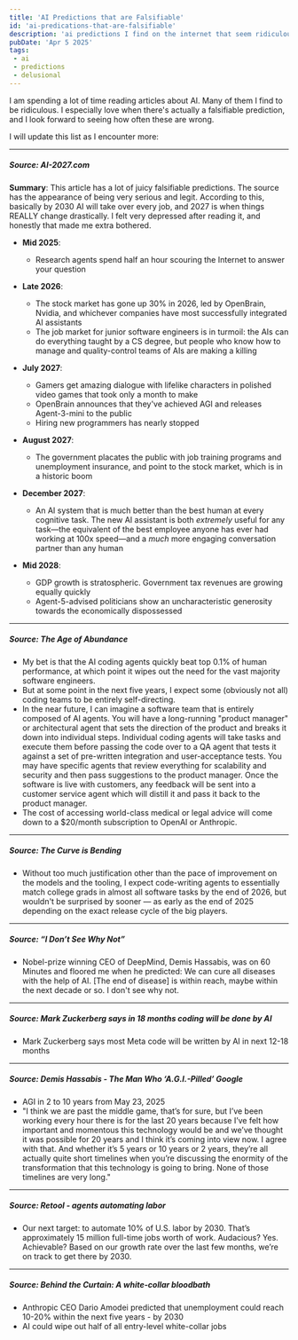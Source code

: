 ```yaml
---
title: 'AI Predictions that are Falsifiable'
id: 'ai-predications-that-are-falsifiable'
description: 'ai predictions I find on the internet that seem ridiculous'
pubDate: 'Apr 5 2025'
tags:
 - ai
 - predictions
 - delusional
---
```


I am spending a lot of time reading articles about AI.  Many of them I find to be ridiculous.  I especially love when there's actually a falsifiable prediction, and I look forward to seeing how often these are wrong.

I will update this list as I encounter more:

---
##### Source: <CustomLink href="https://ai-2027.com">AI-2027.com</CustomLink>
**Summary**: This article has a lot of juicy falsifiable predictions.  The source has the appearance of being very serious and legit.  According to this, basically by 2030 AI will take over every job, 
and 2027 is when things REALLY change drastically. I felt very depressed after reading it, and honestly that made me extra bothered.

- **Mid 2025**: 
  - Research agents spend half an hour scouring the Internet to answer your question
- **Late 2026**: 
  - The stock market has gone up 30% in 2026, led by OpenBrain, Nvidia, and whichever companies have most successfully integrated AI assistants
  - The job market for junior software engineers is in turmoil: the AIs can do everything taught by a CS degree, but people who know how to manage and quality-control teams of AIs are making a killing
- **July 2027**: 
  - Gamers get amazing dialogue with lifelike characters in polished video games that took only a month to make
  - OpenBrain announces that they've achieved AGI and releases Agent-3-mini to the public
  - Hiring new programmers has nearly stopped
- **August 2027**: 
  - The government placates the public with job training programs and unemployment insurance, and point to the stock market, which is in a historic boom

- **December 2027**:
  - An AI system that is much better than the best human at every cognitive task. The new AI assistant is both *extremely* useful for any task—the equivalent of the best employee anyone has ever had working at 100x speed—and a *much* more engaging conversation partner than any human
- **Mid 2028**: 
  - GDP growth is stratospheric. Government tax revenues are growing equally quickly
  - Agent-5-advised politicians show an uncharacteristic generosity towards the economically dispossessed
---

##### Source: <CustomLink href="https://tomblomfield.com/post/1743528547367/the-age-of-abundance">The Age of Abundance</CustomLink>
- My bet is that the AI coding agents quickly beat top 0.1% of human performance, at which point it wipes out the need for the vast majority software engineers.
- But at some point in the next five years, I expect some (obviously not all) coding teams to be entirely self-directing.
- In the near future, I can imagine a software team that is entirely composed of AI agents. You will have a long-running "product manager" or architectural agent that sets 
the direction of the product and breaks it down into individual steps. Individual coding agents will take tasks and execute them before passing the code over to a QA agent
 that tests it against a set of pre-written integration and user-acceptance tests. You may have specific agents that review everything for scalability and security and 
 then pass suggestions to the product manager. Once the software is live with customers, any feedback will be sent into a customer service agent which will distill it and pass it back to the product manager. 
-  The cost of accessing world-class medical or legal advice will come down to a $20/month subscription to OpenAI or Anthropic.
---

##### Source: <CustomLink href="https://grantslatton.com/the-curve-is-bending">The Curve is Bending</CustomLink>
- Without too much justification other than the pace of improvement on the models and the tooling, I expect code-writing agents to essentially match college grads in almost all software tasks 
by the end of 2026, but wouldn't be surprised by sooner — as early as the end of 2025 depending on the exact release cycle of the big players.


---

##### Source: <CustomLink href="https://blog.jim-nielsen.com/2025/i-dont-see-why-not/ ">“I Don’t See Why Not”</CustomLink>
- Nobel-prize winning CEO of DeepMind, Demis Hassabis, was on 60 Minutes and floored me when he predicted: We can cure all diseases with the help of AI. [The end of disease] is within reach, maybe within the next decade or so. I don't see why not.

---

##### Source: <CustomLink href="https://www.indiatoday.in/technology/news/story/mark-zuckerberg-says-in-18-months-coding-will-be-done-by-ai-it-will-be-better-than-work-of-most-engineers-2717414-2025-04-30">Mark Zuckerberg says in 18 months coding will be done by AI</CustomLink>
- Mark Zuckerberg says most Meta code will be written by AI in next 12-18 months

---

##### Source: <CustomLink href="https://www.nytimes.com/2025/05/23/podcasts/google-ai-demis-hassabis-hard-fork.html?unlocked_article_code=1.J08.ZoUC.Cl0bKjzrfrHk&smid=url-share">Demis Hassabis - The Man Who ‘A.G.I.-Pilled’ Google</CustomLink>
- AGI in 2 to 10 years from May 23, 2025
- "I think we are past the middle game, that’s for sure, but I’ve been working every hour there is for the last 20 years because I’ve felt how important and momentous this technology would be and we’ve thought it was possible for 20 years and I think it’s coming into view now. I agree with that. And whether it’s 5 years or 10 years or 2 years, they’re all actually quite short timelines when you’re discussing the enormity of the transformation that this technology is going to bring. None of those timelines are very long."

--- 

##### Source: <CustomLink href="https://retool.com/blog/retool-automates-100-million-hours-of-work-launching-agents?_bhlid=cb96241e755ad09d66e1dbde6389bb177d709270">Retool - agents automating labor</CustomLink>
- Our next target: to automate 10% of U.S. labor by 2030. That’s approximately 15 million full-time jobs worth of work. Audacious? Yes. Achievable? Based on our growth rate over the last few months, we’re on track to get there by 2030.

---

##### Source: <CustomLink href="https://www.axios.com/2025/05/28/ai-jobs-white-collar-unemployment-anthropic?_bhlid=a78b45a97610cfa3800daabff4fe08a726eaa518">Behind the Curtain: A white-collar bloodbath</CustomLink>
- Anthropic CEO Dario Amodei predicted that unemployment could reach 10-20% within the next five years - by 2030
- AI could wipe out half of all entry-level white-collar jobs
